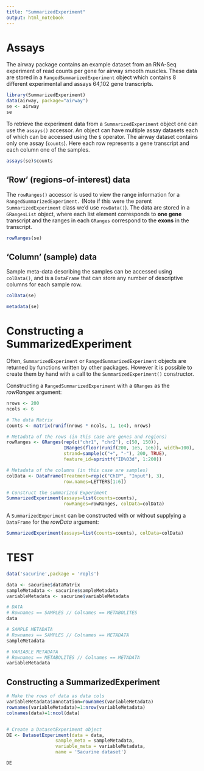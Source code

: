 ```yaml
---
title: "SummarizedExperiment"
output: html_notebook
---
```



# Assays
The airway package contains an example dataset from an RNA-Seq experiment of read counts per gene for airway smooth muscles. These data are stored in a `RangedSummarizedExperiment` object which contains 8 different experimental and assays 64,102 gene transcripts.


```r
library(SummarizedExperiment)
data(airway, package="airway")
se <- airway
se
```

To retrieve the experiment data from a `SummarizedExperiment` object one can use the `assays()` accessor. An object can have multiple assay datasets each of which can be accessed using the `$` operator. The airway dataset contains only one assay (`counts`). Here each row represents a gene transcript and each column one of the samples.

```r
assays(se)$counts
```



## ‘Row’ (regions-of-interest) data

The `rowRanges()` accessor is used to view the range information for a `RangedSummarizedExperiment.` (Note if this were the parent `SummarizedExperiment` class we’d use `rowData()`). The data are stored in a `GRangesList` object, where each list element corresponds to **one gene** transcript and the ranges in each `GRanges` correspond to the **exons** in the transcript.


```r
rowRanges(se)
```

## ‘Column’ (sample) data

Sample meta-data describing the samples can be accessed using `colData()`, and is a `DataFrame` that can store any number of descriptive columns for each sample row.

```r
colData(se)
```

```r
metadata(se)
```


# Constructing a SummarizedExperiment

Often, `SummarizedExperiment` or `RangedSummarizedExperiment` objects are returned by functions written by other packages. However it is possible to create them by hand with a call to the `SummarizedExperiment()` constructor.

Constructing a `RangedSummarizedExperiment` with a `GRanges` as the *rowRanges* argument:

```r
nrows <- 200
ncols <- 6

# The data Matrix
counts <- matrix(runif(nrows * ncols, 1, 1e4), nrows)

# Metadata of the rows (in this case are genes and regions)
rowRanges <- GRanges(rep(c("chr1", "chr2"), c(50, 150)),
                     IRanges(floor(runif(200, 1e5, 1e6)), width=100),
                     strand=sample(c("+", "-"), 200, TRUE),
                     feature_id=sprintf("ID%03d", 1:200))

# Metadata of the columns (in this case are samples)
colData <- DataFrame(Treatment=rep(c("ChIP", "Input"), 3),
                     row.names=LETTERS[1:6])

# Construct the summarized Experiment
SummarizedExperiment(assays=list(counts=counts),
                     rowRanges=rowRanges, colData=colData)
```

A `SummarizedExperiment` can be constructed with or without supplying a `DataFrame` for the *rowData* argument:

```r
SummarizedExperiment(assays=list(counts=counts), colData=colData)
```



# TEST

```r
data('sacurine',package = 'ropls')

data <- sacurine$dataMatrix
sampleMetadata <- sacurine$sampleMetadata
variableMetadata <- sacurine$variableMetadata

# DATA
# Rownames == SAMPLES // Colnames == METABOLITES
data

# SAMPLE METADATA
# Rownames == SAMPLES // Colnames == METADATA
sampleMetadata

# VARIABLE METADATA
# Rownames == METABOLITES // Colnames == METADATA
variableMetadata

```

## Constructing a SummarizedExperiment

```r
# Make the rows of data as data cols
variableMetadata$annotation=rownames(variableMetadata)
rownames(variableMetadata)=1:nrow(variableMetadata)
colnames(data)=1:ncol(data)


# Create a DatasetExperiment object
DE <- DatasetExperiment(data = data,
                  sample_meta = sampleMetadata,
                  variable_meta = variableMetadata,
                  name = 'Sacurine dataset')

DE


```







